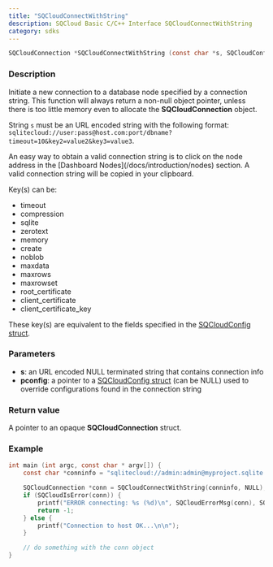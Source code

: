 ```yaml
---
title: "SQCloudConnectWithString"
description: SQCloud Basic C/C++ Interface SQCloudConnectWithString
category: sdks
---
```


```c
SQCloudConnection *SQCloudConnectWithString (const char *s, SQCloudConfig *pconfig);
```

### Description
Initiate a new connection to a database node specified by a connection string. This function will always return a non-null object pointer, unless there is too little memory even to allocate the **SQCloudConnection** object.

String `s` must be an URL encoded string with the following format: `sqlitecloud://user:pass@host.com:port/dbname?timeout=10&key2=value2&key3=value3`.

<Callout type="warning" title="Connection String">
An easy way to obtain a valid connection string is to click on the node address in the [Dashboard Nodes](/docs/introduction/nodes) section. A valid connection string will be copied in your clipboard.
</Callout>

Key(s) can be:
* timeout
* compression
* sqlite
* zerotext
* memory
* create
* noblob
* maxdata
* maxrows
* maxrowset
* root_certificate
* client_certificate
* client_certificate_key

These key(s) are equivalent to the fields specified in the [SQCloudConfig struct](/docs/sdk/c/sqcloudconfig).

### Parameters
* **s**: an URL encoded NULL terminated string that contains connection info
* **pconfig**: a pointer to a [SQCloudConfig struct](/docs/sdk/c/sqcloudconfig) (can be NULL) used to override configurations found in the connection string

### Return value
A pointer to an opaque **SQCloudConnection** struct.

### Example
```c
int main (int argc, const char * argv[]) {
    const char *conninfo = "sqlitecloud://admin:admin@myproject.sqlite.cloud/invoice.sqlite";

    SQCloudConnection *conn = SQCloudConnectWithString(conninfo, NULL);
    if (SQCloudIsError(conn)) {
        printf("ERROR connecting: %s (%d)\n", SQCloudErrorMsg(conn), SQCloudErrorCode(conn));
        return -1;
    } else {
        printf("Connection to host OK...\n\n");
    }

    // do something with the conn object
}
```
